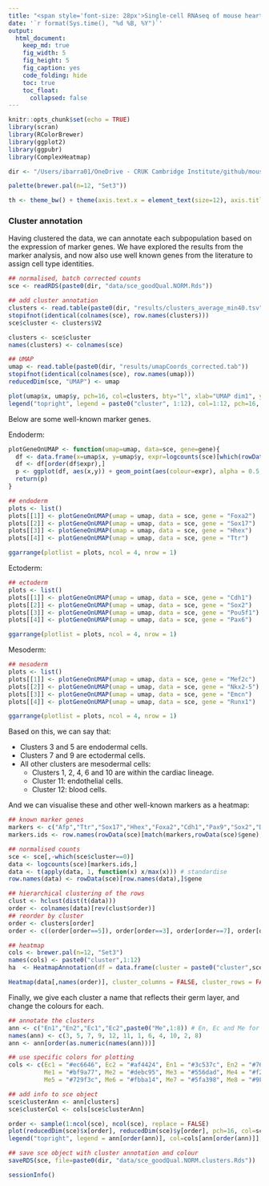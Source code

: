 ```yaml
---
title: "<span style='font-size: 28px'>Single-cell RNAseq of mouse heart development</style>"
date: '`r format(Sys.time(), "%d %B, %Y")`'
output:
  html_document:
    keep_md: true
    fig_width: 5
    fig_height: 5
    fig_caption: yes
    code_folding: hide
    toc: true
    toc_float: 
      collapsed: false
---
```


```r
knitr::opts_chunk$set(echo = TRUE)
library(scran)
library(RColorBrewer)
library(ggplot2)
library(ggpubr)
library(ComplexHeatmap)

dir <- "/Users/ibarra01/OneDrive - CRUK Cambridge Institute/github/mouseHeart_earlyDev_atlas/"

palette(brewer.pal(n=12, "Set3"))

th <- theme_bw() + theme(axis.text.x = element_text(size=12), axis.title.x = element_text(size=12), axis.text.y = element_text(size=12), axis.title.y = element_text(size=12), axis.ticks.x = element_blank(), panel.grid.major = element_blank(), panel.grid.minor = element_blank(), axis.line = element_line(colour = "black"), panel.border = element_blank(), plot.title = element_text(face="bold", hjust = 0.5))
```

### Cluster annotation

Having clustered the data, we can annotate each subpopulation based on the expression of marker genes. We have explored the results from the marker analysis, and now also use well known genes from the literature to assign cell type identities.

```r
## normalised, batch corrected counts
sce <- readRDS(paste0(dir, "data/sce_goodQual.NORM.Rds"))

## add cluster annotation
clusters <- read.table(paste0(dir, "results/clusters_average_min40.tsv"), row.names = 1)
stopifnot(identical(colnames(sce), row.names(clusters)))
sce$cluster <- clusters$V2

clusters <- sce$cluster
names(clusters) <- colnames(sce)

## UMAP
umap <- read.table(paste0(dir, "results/umapCoords_corrected.tab"))
stopifnot(identical(colnames(sce), row.names(umap)))
reducedDim(sce, "UMAP") <- umap

plot(umap$x, umap$y, pch=16, col=clusters, bty="l", xlab="UMAP dim1", ylab="UMAP dim2")
legend("topright", legend = paste0("cluster", 1:12), col=1:12, pch=16, cex=0.75)
```

Below are some well-known marker genes.

Endoderm:

```r
plotGeneOnUMAP <- function(umap=umap, data=sce, gene=gene){
  df <- data.frame(x=umap$x, y=umap$y, expr=logcounts(sce)[which(rowData(sce)$gene == gene),])
  df <- df[order(df$expr),]
  p <- ggplot(df, aes(x,y)) + geom_point(aes(colour=expr), alpha = 0.5, cex=1.5) + scale_colour_gradientn(colours = colorRampPalette(c("grey", "lightblue", "dodgerblue4", "royalblue4"))(100)) + ggtitle(gene) + xlab("") + ylab("") + labs(colour=expression('log'[2]*' counts')) + th + theme(axis.ticks.y = element_blank(), axis.text.x = element_blank(), axis.text.y = element_blank(), legend.position = "bottom", legend.text.align = 0.5, legend.title.align = 0.5) + guides(colour = guide_colorbar(title.position = "bottom"))
  return(p)
}

## endoderm
plots <- list()
plots[[1]] <- plotGeneOnUMAP(umap = umap, data = sce, gene = "Foxa2")
plots[[2]] <- plotGeneOnUMAP(umap = umap, data = sce, gene = "Sox17")
plots[[3]] <- plotGeneOnUMAP(umap = umap, data = sce, gene = "Hhex")
plots[[4]] <- plotGeneOnUMAP(umap = umap, data = sce, gene = "Ttr")

ggarrange(plotlist = plots, ncol = 4, nrow = 1)
```

Ectoderm:

```r
## ectoderm
plots <- list()
plots[[1]] <- plotGeneOnUMAP(umap = umap, data = sce, gene = "Cdh1")
plots[[2]] <- plotGeneOnUMAP(umap = umap, data = sce, gene = "Sox2")
plots[[3]] <- plotGeneOnUMAP(umap = umap, data = sce, gene = "Pou5f1")
plots[[4]] <- plotGeneOnUMAP(umap = umap, data = sce, gene = "Pax6")

ggarrange(plotlist = plots, ncol = 4, nrow = 1)
```

Mesoderm:

```r
## mesoderm
plots <- list()
plots[[1]] <- plotGeneOnUMAP(umap = umap, data = sce, gene = "Mef2c")
plots[[2]] <- plotGeneOnUMAP(umap = umap, data = sce, gene = "Nkx2-5")
plots[[3]] <- plotGeneOnUMAP(umap = umap, data = sce, gene = "Emcn")
plots[[4]] <- plotGeneOnUMAP(umap = umap, data = sce, gene = "Runx1")

ggarrange(plotlist = plots, ncol = 4, nrow = 1)
```

Based on this, we can say that:

- Clusters 3 and 5 are endodermal cells.
- Clusters 7 and 9 are ectodermal cells.
- All other clusters are mesodermal cells:
    + Clusters 1, 2, 4, 6 and 10 are within the cardiac lineage.
    + Cluster 11: endothelial cells.
    + Cluster 12: blood cells.

And we can visualise these and other well-known markers as a heatmap:

```r
## known marker genes
markers <- c("Afp","Ttr","Sox17","Hhex","Foxa2","Cdh1","Pax9","Sox2","Dlx5","Tfap2a","Wnt6","Sox1","Tbx1","Snai1","Isl1","Hand1","Smarcd3","Tbx5","Nkx2-5","Ttn","Myh6","Actn2","Gata1","Runx1","Hba-a1","Tal1","Pecam1","Tie1","Cdh5","Emcn")
markers.ids <- row.names(rowData(sce)[match(markers,rowData(sce)$gene),])

## normalised counts
sce <- sce[,-which(sce$cluster==0)]
data <- logcounts(sce)[markers.ids,]
data <- t(apply(data, 1, function(x) x/max(x))) # standardise
row.names(data) <- rowData(sce)[row.names(data),]$gene

## hierarchical clustering of the rows
clust <- hclust(dist(t(data)))
order <- colnames(data)[rev(clust$order)]
## reorder by cluster
order <- clusters[order]
order <- c((order[order==5]), order[order==3], order[order==7], order[order==9], order[order==8], order[order==2], order[order==4], order[order==10], order[order==6], order[order==1], order[order==12], order[order==11])

## heatmap
cols <- brewer.pal(n=12, "Set3")
names(cols) <- paste0("cluster",1:12)
ha  <- HeatmapAnnotation(df = data.frame(cluster = paste0("cluster",sce[,names(order)]$cluster)), col = list(cluster = cols))

Heatmap(data[,names(order)], cluster_columns = FALSE, cluster_rows = FALSE, col=brewer.pal(n=9, name="Purples")[1:7], show_column_names = FALSE, top_annotation = ha, show_heatmap_legend = FALSE)
```

Finally, we give each cluster a name that reflects their germ layer, and change the colours for each.

```r
## annotate the clusters
ann <- c("En1","En2","Ec1","Ec2",paste0("Me",1:8)) # En, Ec and Me for the three germ layers
names(ann) <- c(3, 5, 7, 9, 12, 11, 1, 6, 4, 10, 2, 8)
ann <- ann[order(as.numeric(names(ann)))]

## use specific colors for plotting
cols <- c(Ec1 = "#ec6646", Ec2 = "#af4424", En1 = "#3c537c", En2 = "#768ba5",
          Me1 = "#bf9a77", Me2 = "#debc95", Me3 = "#556dad", Me4 = "#f28a31", 
          Me5 = "#729f3c", Me6 = "#fbba14", Me7 = "#5fa398", Me8 = "#9FD3C5")

## add info to sce object
sce$clusterAnn <- ann[clusters]
sce$clusterCol <- cols[sce$clusterAnn]

order <- sample(1:ncol(sce), ncol(sce), replace = FALSE)
plot(reducedDim(sce)$x[order], reducedDim(sce)$y[order], pch=16, col=sce$clusterCol[order], bty="l", xlab="UMAP dim1", ylab="UMAP dim2")
legend("topright", legend = ann[order(ann)], col=cols[ann[order(ann)]], pch=16, cex=0.75)
```

```r
## save sce object with cluster annotation and colour
saveRDS(sce, file=paste0(dir, "data/sce_goodQual.NORM.clusters.Rds"))
```


```r
sessionInfo()
```

